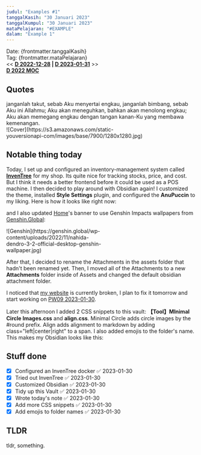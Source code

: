 ```yaml
---
judul: "Examples #1"
tanggalKasih: "30 Januari 2023"
tanggalKumpul: "30 Januari 2023"
mataPelajaran: "#EXAMPLE"
dalam: "Example 1"
---
```


Date: {frontmatter.tanggalKasih}  
Tag: {frontmatter.mataPelajaran}  
\<\< **[D 2022-12-28](D%202023-01-30) | [D 2023-01-31](D%202023-01-30)** \>\>  
**[D 2022 MOC](D%202023-01-30)**  

## Quotes
<Callout type="info" title="Yesaya 41:10">
janganlah takut, sebab Aku menyertai engkau, janganlah bimbang, sebab Aku ini Allahmu; Aku akan meneguhkan, bahkan akan menolong engkau; Aku akan memegang engkau dengan tangan kanan-Ku yang membawa kemenangan.
    <div class="center">
        <div style="width: 75%;">
        ![Cover](https://s3.amazonaws.com/static-youversionapi-com/images/base/7900/1280x1280.jpg)
        </div>
    </div>
</Callout>


## Notable thing today
Today, I set up and configured an inventory-management system called **[InvenTree](https://inventree.org/)** for my shop. Its quite nice for tracking stocks, price, and cost. But I think it needs a better frontend before it could be used as a POS machine. I then decided to play around with Obsidian again! I customized the theme, installed **Style Settings** plugin, and configured the **AnuPuccin** to my liking. Here is how it looks like right now:

and I also updated [Home](D%202023-01-30)'s banner to use Genshin Impacts wallpapers from [Genshin.Global](https://genshin.global/download-official-wallpapers/):
<div style="width: 50%">
![Genshin](https://genshin.global/wp-content/uploads/2022/11/nahida-dendro-3-2-official-desktop-genshin-wallpaper.jpg)
</div>

After that, I decided to rename the Attachments in the assets folder that hadn't been renamed yet. Then, I moved all of the Attachments to a new **Attachments** folder inside of Assets and changed the default obsidian attachment folder.

I noticed that [my website](https://sonicj.pages.dev) is currently broken, I plan to fix it tomorrow and start working on [PW09 2023-01-30](D%202023-01-30).

Later this afternoon I added 2 CSS snippets to this vault: **【Tool】MInimal Circle Images.css** and **align.css**. Minimal Circle adds circle images by the #round prefix. Align adds alignment to markdown by adding class="left|center|right" to a span. I also added emojis to the folder's name. This makes my Obsidian looks like this:

## Stuff done
- [x] Configured an InvenTree docker ✅ 2023-01-30
- [x] Tried out InvenTree ✅ 2023-01-30
- [x] Customized Obsidian ✅ 2023-01-30
- [x] Tidy up this Vault ✅ 2023-01-30
- [x] Wrote today's note ✅ 2023-01-30
- [x] Add more CSS snippets ✅ 2023-01-30
- [x] Add emojis to folder names ✅ 2023-01-30

## TLDR
tldr, something.